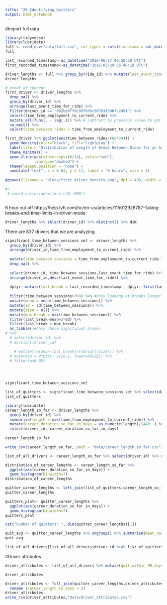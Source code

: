 ```yaml
---
title: "20_Identifying_Quitters"
output: html_notebook
---
```


#Import full data
```r
library(tidyverse)
library(lubridate)
full <- read_csv("data/full.csv", col_types = cols(timestamp = col_datetime(format = "%Y-%m-%d%.%H:%M:%S%.")))
full
```

```r
last_recorded_timestamp<-as_datetime("2016-06-27 00:50:50 UTC")
first_recorded_timestamp<-as_datetime("2016-03-28 05:48:18 UTC")
```


```r
driver_lengths <- full %>% group_by(ride_id) %>% mutate(last_event_time_for_ride = max(timestamp)) %>% filter(timestamp==last_event_time_for_ride) %>% ungroup() %>% mutate(time_from_employment_to_current_ride = last_event_time_for_ride-driver_onboard_date) %>% select(driver_id, time_from_employment_to_current_ride, ride_id, last_event_time_for_ride = timestamp, event ) 
driver_lengths
```


```r
# proof of concept
first_driver <- driver_lengths %>%
  drop_na() %>% 
  group_by(driver_id) %>% 
  arrange(last_event_time_for_ride) %>% 
  filter(driver_id == "002be0ffdc997bd5c50703158b7c2491") %>% 
  select(time_from_employment_to_current_ride) %>% 
  mutate_all(funs(. - lag(.))) %>% # subtract by previous value to get time between rides
  na.omit() %>% 
  select(time_between_rides = time_from_employment_to_current_ride)

first_driver %>% ggplot(aes(time_between_rides/(60*24))) +
  geom_density(color="black", fill="lightgray") +
  labs(title = "Distribution of Length of Break Between Rides for an Active Driver", x="Length of Break (days)", y="Density")+
  theme_minimal() +
  geom_vline(aes(xintercept=(6/24), color="red"),
             linetype="dashed") +
  theme(legend.position = "none") +
  annotate("text", x = 0.63, y = 11, label = "6 hours", size = 3)
  
ggsave(filename = "plots/first_driver_density.png", dpi = 400, width = 7.5, height = 4)

#+
 # coord_cartesian(xlim = c(0, 600)) 



```
6 hour cut off
https://help.lyft.com/hc/en-us/articles/115012926787-Taking-breaks-and-time-limits-in-driver-mode


```r
driver_lengths %>% select(driver_id) %>% distinct() %>% dim
```
There are 837 drivers that we are analyzing.

```r

significant_time_between_sessions_set <- driver_lengths %>%
  group_by(driver_id) %>% 
  arrange(driver_id,time_from_employment_to_current_ride) %>% 
  
  mutate(time_between_sessions = time_from_employment_to_current_ride-lag(time_from_employment_to_current_ride)) %>% 
  drop_na() %>%
  
  select(driver_id, time_between_sessions,last_event_time_for_ride) %>% 
  arrange(driver_id,desc(last_event_time_for_ride)) %>% 
  
  dplyr::mutate(last_break = last_recorded_timestamp - dplyr::first(last_event_time_for_ride)) %>% 
  
  filter(time_between_sessions>360) %>% #only looking at breaks longer than 6 hours
  mutate(mean = mean(time_between_sessions)) %>% 
  mutate(sd = sd(time_between_sessions)) %>% 
  mutate(size = n()) %>%
  mutate(max_break = max(time_between_sessions)) %>% 
  filter(last_break>mean+2*sd) %>% 
  filter(last_break > max_break)
  as_tibble()#only chose significant breaks
# %>% 
  # select(driver_id) %>% 
  # distinct(driver_id)

    # mutate(t=(mean-last_break)/(sd/sqrt(size))) %>% 
  # mutate(p = 2*pt(t, size-1, lower=FALSE)) %>% 
  # filter(p<0.05)



  
significant_time_between_sessions_set

```

```r
list_of_quitters <- significant_time_between_sessions_set %>% select(driver_id) %>% distinct()
list_of_quitters
```


```r
library(lubridate)
career_length_so_far <- driver_lengths %>% 
  group_by(driver_id) %>% 
  summarise(length = max(time_from_employment_to_current_ride)) %>% 
  mutate(career_duration_so_far_in_days = as.numeric(length)/1440  ) %>% 
  select(driver_id, career_duration_so_far_in_days)
  
career_length_so_far
```

```r
write_csv(career_length_so_far, path = "data/career_length_so_far.csv")
```


```r
list_of_all_drivers <- career_length_so_far %>% select(driver_id) %>% distinct()
```


```r

distribution_of_career_lengths <- career_length_so_far %>% 
  ggplot(aes(career_duration_so_far_in_days)) +
  geom_histogram(binwidth=7)
distribution_of_career_lengths
```

```r
quitter_career_lengths <- left_join(list_of_quitters,career_length_so_far)
quitter_career_lengths

quitters_plot<- quitter_career_lengths %>% 
  ggplot(aes(career_duration_so_far_in_days)) +
  geom_histogram(binwidth=7)
quitters_plot

cat("number of quitters: ", dim(quitter_career_lengths)[1])
```

```r
quit_avg <- quitter_career_lengths %>% ungroup() %>% summarise(mean_career_length_of_the_quitters = mean(career_duration_so_far_in_days))
quit_avg
```

```r
list_of_all_drivers[list_of_all_drivers$driver_id %in% list_of_quitters$driver_id, ]
```

#Driver attributes

```r
driver_attributes <- list_of_all_drivers %>% mutate(quit_within_90_days = ifelse(driver_id %in% list_of_quitters$driver_id,TRUE,FALSE))
```

```r
driver_attributes

```

```r
driver_attributes <- full_join(quitter_career_lengths,driver_attributes,by="driver_id") %>% 
  rename (career_length_in_days = 2)
driver_attributes
write_csv(driver_attributes,"data/driver_attributes.csv")
```

